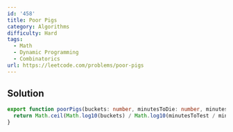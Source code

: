 ```yaml
---
id: '458'
title: Poor Pigs
category: Algorithms
difficulty: Hard
tags:
  - Math
  - Dynamic Programming
  - Combinatorics
url: https://leetcode.com/problems/poor-pigs
---
```


## Solution

```typescript showLineNumbers
export function poorPigs(buckets: number, minutesToDie: number, minutesToTest: number): number {
  return Math.ceil(Math.log10(buckets) / Math.log10(minutesToTest / minutesToDie + 1));
}
```
